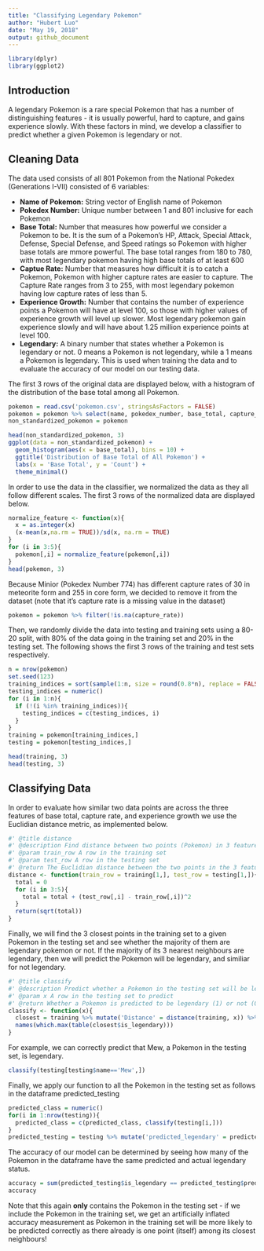 ```yaml
---
title: "Classifying Legendary Pokemon"
author: "Hubert Luo"
date: "May 19, 2018"
output: github_document
---
```


```r
library(dplyr)
library(ggplot2)
```

## Introduction

A legendary Pokemon is a rare special Pokemon that has a number of distinguishing features - it is usually powerful, hard to capture, and gains experience slowly. With these factors in mind, we develop a classifier to predict whether a given Pokemon is legendary or not.

## Cleaning Data

The data used consists of all 801 Pokemon from the National Pokedex (Generations I-VII) consisted of 6 variables:

- **Name of Pokemon:** String vector of English name of Pokemon
- **Pokedex Number:** Unique number between 1 and 801 inclusive for each Pokemon
- **Base Total:** Number that measures how powerful we consider a Pokemon to be. It is the sum of a Pokemon's HP, Attack, Special Attack, Defense, Special Defense, and Speed ratings so Pokemon with higher base totals are mmore powerful. The base total ranges from 180 to 780, with most legendary pokemon having high base totals of at least 600
- **Captue Rate:** Number that measures how difficult it is to catch a Pokemon, Pokemon with higher capture rates are easier to capture. The Capture Rate ranges from 3  to 255, with most legendary pokemon having low capture rates of less than 5. 
- **Experience Growth:** Number that contains the number of experience points a Pokemon will have at level 100, so those with higher values of experience growth will level up slower. Most legendary pokemon gain experience slowly and will have about 1.25 million experience points at level 100.
- **Legendary:** A binary number that states whether a Pokemon is legendary or not. 0 means a Pokemon is not legendary, while a 1 means a Pokemon is legendary. This is used when training the data and to evaluate the accuracy of our model on our testing data. 

The first 3 rows of the original data are displayed below, with a histogram of the distribution of the base total among all Pokemon.

```r
pokemon = read.csv('pokemon.csv', stringsAsFactors = FALSE)
pokemon = pokemon %>% select(name, pokedex_number, base_total, capture_rate, experience_growth, is_legendary)
non_standardized_pokemon = pokemon

head(non_standardized_pokemon, 3)
ggplot(data = non_standardized_pokemon) +
  geom_histogram(aes(x = base_total), bins = 10) + 
  ggtitle('Distribution of Base Total of All Pokemon') + 
  labs(x = 'Base Total', y = 'Count') +
  theme_minimal()
```

In order to use the data in the classifier, we normalized the data as they all follow different scales. The first 3 rows of the normalized data are displayed below.

```r
normalize_feature <- function(x){
  x = as.integer(x)
  (x-mean(x,na.rm = TRUE))/sd(x, na.rm = TRUE)
}
for (i in 3:5){
  pokemon[,i] = normalize_feature(pokemon[,i]) 
}
head(pokemon, 3)
```

Because Minior (Pokedex Number 774) has different capture rates of 30 in meteorite form and 255 in core form, we decided to remove it from the dataset (note that it's capture rate is a missing value in the dataset) 

```r
pokemon = pokemon %>% filter(!is.na(capture_rate))
```

Then, we randomly divide the data into testing and training sets using a 80-20 split, with 80% of the data going in the training set and 20% in the testing set. The following shows the first 3 rows of the training and test sets respectively.

```r
n = nrow(pokemon)
set.seed(123)
training_indices = sort(sample(1:n, size = round(0.8*n), replace = FALSE))
testing_indices = numeric()
for (i in 1:n){
  if (!(i %in% training_indices)){
    testing_indices = c(testing_indices, i)
  }
}
training = pokemon[training_indices,]
testing = pokemon[testing_indices,] 

head(training, 3)
head(testing, 3)
```

## Classifying Data

In order to evaluate how similar two data points are across the three features of base total, capture rate, and experience growth we use the Euclidian distance metric, as implemented below.

```r
#' @title distance
#' @description Find distance between two points (Pokemon) in 3 features
#' @param train_row A row in the training set
#' @param test_row A row in the testing set
#' @return The Euclidian distance between the two points in the 3 features selected
distance <- function(train_row = training[1,], test_row = testing[1,]){
  total = 0
  for (i in 3:5){
    total = total + (test_row[,i] - train_row[,i])^2
  }
  return(sqrt(total))
}
```

Finally, we will find the 3 closest points in the training set to a given Pokemon in the testing set and see whether the majority of them are legendary pokemon or not. If the majority of its 3 nearest neighbours are legendary, then we will predict the Pokemon will be legendary, and similiar for not legendary.

```r
#' @title classify
#' @description Predict whether a Pokemon in the testing set will be legendary or not by looking at its 3 nearest neighbours in the training set
#' @param x A row in the testing set to predict
#' @return Whether a Pokemon is predicted to be legendary (1) or not (0)
classify <- function(x){
  closest = training %>% mutate('Distance' = distance(training, x)) %>% arrange(Distance) %>% slice(1:3) # Select 3 closest pokemon in training set
  names(which.max(table(closest$is_legendary)))
}
```

For example, we can correctly predict that Mew, a Pokemon in the testing set, is legendary.

```r
classify(testing[testing$name=='Mew',])
```

Finally, we apply our function to all the Pokemon in the testing set as follows in the dataframe predicted_testing

```r
predicted_class = numeric()
for(i in 1:nrow(testing)){
  predicted_class = c(predicted_class, classify(testing[i,]))
}
predicted_testing = testing %>% mutate('predicted_legendary' = predicted_class) 
```

The accuracy of our model can be determined by seeing how many of the Pokemon in the dataframe have the same predicted and actual legendary status.

```r
accuracy = sum(predicted_testing$is_legendary == predicted_testing$predicted_legendary)/nrow(predicted_testing)
accuracy
```

Note that this again **only** contains the Pokemon in the testing set - if we include the Pokemon in the training set, we get an artificially inflated accuracy measurement as Pokemon in the training set will be more likely to be predicted correctly as there already is one point (itself) among its closest neighbours!
